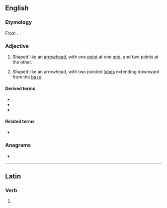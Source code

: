 ==English==

===Etymology===
From {{etyl|la|en}} {{m|la|sagitta||arrow}}.

===Adjective===
{{en-adj|-}}

# Shaped like an [[arrowhead]], with one [[point]] at one [[end]], and two points at the other.
# {{lb|en|botany|of leaves}} Shaped like an arrowhead, with two pointed [[lobe]]s extending downward from the [[base]].

====Derived terms====
* {{l|en|obsagittate}}
* {{l|en|semisagittate}}
* {{l|en|subsagittate}}

====Related terms====
* {{l|en|hastate}}

===Anagrams===
* {{anagrams|en|a=aaegisttt|agitatest}}

----

==Latin==

===Verb===
{{la-verb-form|sagittāte}}

# {{inflection of|sagittō||1|p|pres|actv|impr|lang=la}}
